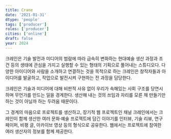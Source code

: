 ```yaml
---
title: Crane
date: '2021-01-31'
dtype: 'people'
tags: ['producer']
roles: ['producer']
cities: ['online']
draft: false
year: 2024
---
```


크레인은 기술 발전과 미디어의 범람에 따라 급속히 변화하는 현대예술 생산 과정과 조건 등의 생태에 관심을 가지고 실행할 수 있는 형태의 기획으로 풀어내는 스튜디오다. 다양한 아이디어와 사람을 소개하고 연결하는 것을 목적으로 하는 크레인은 창작자들과 아이디어를 발굴하고, 작업으로 발전시켜 구현하는 전 과정을 담당한다.

크레인은 기술과 미디어에 대해 비판적 사유 없이 우리가 속해있는 사회 구조를 당연시하며 무언가를 만드는 일을 경계한다. 생산해 내는 것의 쓰임과 자리를 모른 채 만들기만 하는 것이 아닐까 하는 두려움 때문이다.

그 경계의 마음으로 프로젝트를 생산하고, 장기적 웹 프로젝트인 채널 크레인에서는 크레인이 함께 생산한 여러 문화·예술 프로젝트에 담긴 이야기를 인터뷰, 기술 리뷰, 연구 페이퍼, 비평 글, 아카이브 영상 등의 형식으로 공유한다. 웹에서는 프로젝트에 참여한 여러 생산자의 정보를 함께 제공한다.